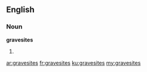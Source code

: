 ==English==

===Noun===
'''gravesites'''

# {{plural of|[[gravesite]]}}

[[ar:gravesites]]
[[fr:gravesites]]
[[ku:gravesites]]
[[my:gravesites]]